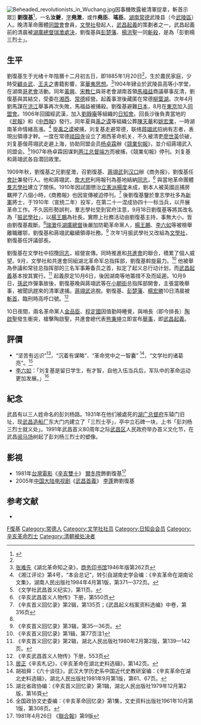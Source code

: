 {{Otheruses|other=名为刘尧臣的其他人物|刘尧臣}}
{{Infobox_Person
| name = 刘复基
|image=Liufuchi.jpg
|box_width=200px
|occupation= 革命家
| period = 20世纪 
|birth_name=
| other_names =
| Sex = 男
|birth_date= 1885年1月20日
|birth_place= {{QING}}[[湖南|湖南]][[常德|常德]]
|death_date= {{death date and age|1911|10|10|1885|01|20}}
|death_place= {{QING}}[[湖北|湖北]][[武昌|武昌]]
| nationality =
| residence = 
| party = [[中国同盟会|中国同盟会]]
| religion = 
| spouse = 
| relatives =
|education= 武陵县高等小学堂（肄业）
| past = 
| work =
|awards=
}}
[[File:Beheaded_revolutionists_in_Wuchang.jpg|thumb]]因事機敗露被清軍捉拿，斬首示眾]]
'''劉復基'''{{BD|1885年|1月20日|1911年|10月10日|CatIdx=L劉}}<ref name="《晚清政治革命新论》">{{cite book |author=郭世佑|title=《晚清政治革命新论》 |date=2010-03-01|publisher=人民大學出版社|location=中國|language=zh-hans |isbn=9787300118086}}</ref>，一名'''汝夔'''，[[表字|字]]'''堯澂'''，或作'''堯臣'''、'''瑤臣'''。[[湖南|湖南]][[常德|常德]]武陵县（今[[武陵區|武陵區]]）人。晚清革命團體[[同盟會|同盟會]]會員，[[文學社|文學社]]發起人，[[武昌起義|武昌起義]]的策劃者之一，武昌起義前的清晨被[[湖廣總督|湖廣總督]][[瑞澂|瑞澂]][[處決|處決]]，劉復基與[[彭楚藩|彭楚藩]]、[[楊洪聖|楊洪聖]]一同[[斬殺|斬殺]]，是為「彭劉楊三烈士」。

== 生平 ==
劉復基生于光绪十年陰曆十二月初五日，即1885年1月20日<ref name="《晚清政治革命新论》"></ref>，生於農民家庭，少時受[[顧炎武|顧炎武]]、[[王夫之|王夫之]]書籍影響，富[[華夷思想|華夷思想]]。<ref>[[张难先|张难先]]《湖北革命知之录》，[[商务印书馆|商务印书馆]]1946年版第262页</ref>1904年肄业於武陵县高等小学堂，在湖南[[哥老會|哥老會]]活動。同年[[黃興|黃興]]、[[宋教仁|宋教仁]]與哥老會湖南首領[[馬福益|馬福益]]商議舉事反清，劉復基與其結交，受委在[[湘西|湘西]]、[[常德|常德]]經營。起義事泄後藏匿在常德[[柳葉湖|柳葉湖]]。次年4月劉馬謀在[[洪江市|洪江]]舉事再次失敗，馬福益被捕殺。劉復基避難[[日本|日本]]，8月在[[東京|東京]]加入[[同盟會|同盟會]]。1906年回國經武漢，加入[[劉靜庵|劉靜庵]]等組織的[[日知會|日知會]]。回長沙後負責當地的《[[民報|民報]]》和《[[中西報|中西報]]》發行。同年夏與[[禹之谟|禹之谟]]等組織公葬[[陳天華|陳天華]]和[[姚宏業|姚宏業]]，一時湖南革命情緒高漲。<ref>《湘江评论》第4号，“本会总记”，转引自湖南史学会编：《辛亥革命在湖南论文集》，湖南人民出版社1984年4月第1版，第371—372页。</ref> 旋[[禹之谟|禹之谟]]被捕，刘复基走避常德，联络[[蒋翊武|蒋翊武]]招纳有志者，表現出領導才幹。一度在常德[[祗园寺|祗园寺]]设立了湘西革命机关，不久被清吏[[廖世英|廖世英]]侦破，刘复基偕蒋翊武走避上海，协助同盟会员[[杨卓霖|杨卓霖]]辦《[[競業旬報|競業旬報]]》，並介绍蔣翊武入同盟会。<ref>《文学社武昌首义纪实》，第11页。</ref>1907年杨卓霖因谋刺[[两江总督|两江总督]][[端方|端方]]而被捕，《競業旬報》停刊。刘复基和蔣翊武各自潜回故里。

1909年秋，劉復基之兄劉星澂，召劉復基、[[蔣翊武|蔣翊武]]到[[汉口|汉口]]辦《商务报》，劉復基任[[會計|會計]]兼發行人。他和蔣翊武、[[詹大悲|詹大悲]]利用報刊為基地結納[[同志_(政治)|同志]]，<ref name="辛亥武昌首义人物传">《辛亥武昌首义人物传》下册，第550页</ref> 與當地革命團體[[羣志學社|羣志學社]]建立了關係。1910年因試圖懲治[[立憲派|立憲派]][[楊度|楊度]]未成，劉本人被英國巡捕房羈押了八個小時，《商務報》也因宣傳被迫停刊。<ref>《辛亥首义回忆录》第2辑，第135页；《武昌起义档案资料选编》中卷，第316页</ref> 後劉復基鑒於羣志學社多為[[新軍|新軍]]將士，于1910年（宣统二年）投军，在第二十一混成协四十一标当兵，以开展革命工作。不久因形勢誤判，羣志學社受到官府注意，9月18日劉復基等將其改名為「[[振武學社|振武學社]]」，以[[楊王鵬|楊王鵬]]為社長。實際上社務活动由劉復基主持，事無大小，皆由劉復基裁斷。<ref name="辛亥武昌首义人物传" />[[瑞澂|瑞澂]]任[[湖廣總督|湖廣總督]]後嚴加防範革命黨人，[[楊王鵬|楊王鵬]]、[[李六如|李六如]]等被檢舉離職離鄂，劉復基和蔣翊武繼續領導社務。<ref>《辛亥首义回忆录》第3辑，第35—36页。</ref> 次年1月振武學社又改組為[[文學社|文學社]]，劉復基任評議部長。

劉復基在文學社中招攬[[同志_(政治)|同志]]，經營宣傳。同時推進和[[共進會|共進會]]的聯合，積累了個人威望。9月，文學社和共進會同組湖北革命军总指挥部，劉復基斡旋最力。<ref>《辛亥首义回忆录》第1辑，第77页注1</ref> 他被舉為參議和常驻总指挥部的三名军事筹备员之首，拟定了起义总行动计划，而[[武昌起義|武昌起義]]基本按其實行。<ref>《辛亥首义回忆录》第2辑，湖北人民出版社1980年2月第2版，第139—142页。</ref> 起義原定10月6日，後因湖南等地籌措不及而延遲。10月9日，[[孫武_(民國)|孫武]]炸彈事故後，劉復基晚與蔣翊武等在[[小朝街|小朝街]]总指挥部開會，主張當晚舉事，被聞訊趕來的清軍逮捕。[[蔣翊武|蔣翊武]]逃脫。劉復基、[[彭楚藩|彭楚藩]]、[[楊宏勝|楊宏勝]]10日清晨被[[斬首|斬首]]，臨刑時高呼口號。<ref>《辛亥武昌首义人物传》下册，553页</ref> 

10日夜間，兩名革命黨人[[金品臣|金品臣]]、[[程定國|程定國]]因值勤時睡覺，與哨長（即今排長）[[陶啟聖|陶啟聖]]發生衝突，槍擊陶啟聖，共進會總代表[[熊秉坤|熊秉坤]]立即宣布[[舉事|舉事]]，即[[武昌起義|武昌起義]]。

== 評價 ==
*“坚苦有远识”<ref>[[居正|居正]]《辛亥札记》，《辛亥革命在湖北史料选辑》，第142页。</ref>，“沉着有谋略”、“革命党中之一智囊” <ref>胡祖舜：《六十谈往》，武汉大学历史系中国近代史教研室编：《辛亥革命在湖北史料选辑》，湖北人民出版社1981年9月第1版，第61、67页。</ref>，“文学社的诸葛亮”。<ref>湖北省政协编：《辛亥首义回忆录》第1辑，湖北人民出版社1979年12月第2版，第16頁</ref>
*[[李六如|李六如]]：「刘复基是留日学生，有才智，自他入伍当兵后，军队中的革命运动更加发展。」<ref>全国政协文史委编：《辛亥革命回忆录》第1集，文史资料出版社1961年10月第1版，第308页。</ref>

== 紀念 ==
武昌有以三人姓命名的彭刘杨路。1931年在他们被處死的[[湖广总督府|湖广总督府]]东辕门旧址，现[[武昌造船厂|武昌造船厂]]东大门内建立了「三烈士亭」，亭中立石碑一块，上书「彭刘杨三烈士就义处」。1991年武昌首义80周年之际[[武昌区|武昌区]]人民政府举办首义文化节，在武昌[[阅马场|阅马场]]树起了彭刘杨三烈士的塑像。

== 影視 ==
*1981年[[台灣電影|台灣電影]]《[[辛亥雙十|辛亥雙十]]》 [[爾冬陞|爾冬陞]]飾劉復基<ref>1981年4月26日 《[[聯合報|聯合報]]》第9版</ref>
*2005年[[中国大陆|中国大陆]][[电视剧|电视剧]]《[[武昌首義|武昌首義]]》 [[李蓬|李蓬]]飾劉復基

==参考文献==
{{reflist|2}}
* {{cite book|title=《民國人物大辭典》（增補版）|year=2007|author=徐友春主編|publisher=河北人民出版社|isbn=9787202030141}}

{{Authority control}}

{{DEFAULTSORT:L劉復基}}
[[Category:刘姓|F復基]]
[[Category:常德人|Category:常德人]]
[[Category:文学社社员|Category:文学社社员]]
[[Category:日知会会员|Category:日知会会员]]
[[Category:辛亥革命烈士|Category:辛亥革命烈士]]
[[Category:清朝被处决者|Category:清朝被处决者]]